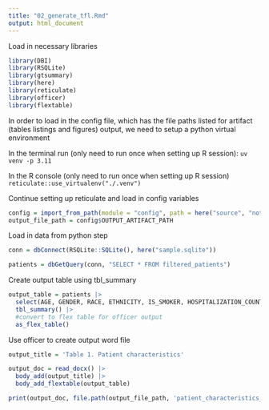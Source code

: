 ```yaml
---
title: "02_generate_tfl.Rmd"
output: html_document
---
```


Load in necessary libraries 
```r

library(DBI)
library(RSQLite)
library(gtsummary)
library(here)
library(reticulate)
library(officer)
library(flextable)

``` 

In order to load in the config file, which has the file paths listed for artifact (tables listings and figures) output, we need to setup a python virtual environment 

In the terminal run (only need to run once when setting up R session):
`uv venv -p 3.11` 

In the R console (only need to run once when setting up R session)
`reticulate::use_virtualenv("./.venv")`

Continue setting up reticulate and load in config variables 
```r

config = import_from_path(module = "config", path = here("source", "notebooks", "helpers"))
output_file_path = config$OUTPUT_ARTIFACT_PATH

```

Load in data from python step 
```r

conn = dbConnect(RSQLite::SQLite(), here("sample.sqlite"))

patients = dbGetQuery(conn, "SELECT * FROM filtered_patients")

```

Create output table using tbl_summary 
```r
output_table = patients |>
  select(AGE, GENDER, RACE, ETHNICITY, IS_SMOKER, HOSPITALIZATION_COUNT) |>
  tbl_summary() |>
  #convert to flex table for officer output 
  as_flex_table()

```

Use officer to create output word file 
```r

output_title = 'Table 1. Patient characteristics'

output_doc = read_docx() |>
  body_add(output_title) |>
  body_add_flextable(output_table) 

print(output_doc, file.path(output_file_path, 'patient_characteristics_tables.docx'))

```
